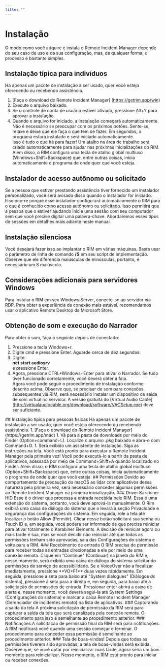 ```yaml
---
title: ""
---
```



# Instalação
O modo como você adquire e instala o Remote Incident Manager depende do seu caso de uso e da sua configuração, mas, de qualquer forma, o processo é bastante simples.
<Windows>
## Instalação típica para indivíduos
Há apenas um pacote de instalação a ser usado, quer você esteja oferecendo ou recebendo assistência.
1. [Faça o download do Remote Incident Manager] (https://getrim.app/win)
1. Execute o arquivo baixado.
1. Se o controle de conta de usuário estiver ativado, pressione Alt+Y para aprovar a instalação.
1. Quando o arquivo for iniciado, a instalação começará automaticamente. Não é necessário se preocupar com os próximos botões. Sente-se, relaxe e deixe que ele faça o que tem de fazer. Em segundos, o programa estará instalado e será iniciado automaticamente.  
Isso é tudo o que há para fazer! Um atalho na área de trabalho será criado automaticamente para ajudar nas próximas inicializações do RIM. Além disso, o RIM configura uma tecla de atalho global multiuso (Windows+Shift+Backspace) que, entre outras coisas, inicia automaticamente o programa de onde quer que você esteja.
## Instalador de acesso autônomo ou solicitado
Se a pessoa que estiver prestando assistência tiver fornecido um instalador personalizado, você será avisado disso quando o instalador for iniciado. Isso ocorre porque esse instalador configurará automaticamente o RIM para o que é conhecido como acesso autônomo ou solicitado. Isso permitirá que a pessoa que o estiver ajudando inicie uma sessão com seu computador sem que você precise digitar uma palavra-chave. Abordaremos esses tipos de sessões em detalhes mais adiante neste manual.
## Instalação silenciosa
Você desejará fazer isso ao implantar o RIM em várias máquinas. Basta usar o parâmetro de linha de comando **/S** em seu script de implementação. Observe que ele diferencia maiúsculas de minúsculas, portanto, é necessário um S maiúsculo.
## Considerações adicionais para servidores Windows
Para instalar o RIM em seu Windows Server, conecte-se ao servidor via RDP. Para obter a experiência de conexão mais estável, recomendamos usar o aplicativo Remote Desktop da Microsoft Store.
## Obtenção de som e execução do Narrador
Para obter o som, faça o seguinte depois de conectado:
1. Pressione a tecla Windows+r.
1. Digite cmd e pressione Enter. Aguarde cerca de dez segundos.
1. Digite:  
**net start audiosrv**  
e pressione Enter.
1. Agora, pressione CTRL+Windows+Enter para ativar o Narrador. Se tudo tiver funcionado corretamente, você deverá obter a fala.  
Agora você pode seguir o procedimento de instalação conforme descrito acima.
Observe que, se precisar de som para conexões subsequentes via RIM, será necessário instalar um dispositivo de saída de som virtual no servidor. A versão gratuita do [Virtual Audio Cable] (http://virtualaudiocable.org/download/software/VACSetup.exe) deve ser suficiente.
</Windows>
<MacOS>
## Instalação típica para pessoas físicas
Há apenas um pacote de instalação a ser usado, quer você esteja oferecendo ou recebendo assistência.
1. [Faça o download do Remote Incident Manager] (https://getrim.app/mac)
1. Vá para a pasta de downloads por meio do Finder (Option+command+L). Localize o arquivo .pkg baixado e abra-o com Command+O.
1. Será exibido um assistente de instalação. Siga as instruções na tela.  
Você está pronto para executar o Remote Incident Manager pela primeira vez! Você pode executá-lo a partir da pasta de aplicativos, acessada por meio de Command+Shift+A quando localizado no Finder. Além disso, o RIM configura uma tecla de atalho global multiuso (Option+Shift+Backspace) que, entre outras coisas, inicia automaticamente o programa de onde quer que você esteja.
## Permissões
Devido ao comportamento de precaução do macOS ao lidar com aplicativos dessa natureza pela primeira vez, será necessário conceder algumas permissões ao Remote Incident Manager na primeira inicialização.
### Driver Karabiner HID
Esse é o driver que processa a entrada recebida pelo RIM. Essa é uma extensão do sistema, portanto, você deve aprová-la manualmente. O Rim exibirá uma caixa de diálogo do sistema que o levará à seção Privacidade e segurança das configurações do sistema. Em seguida, role a tela até localizar o botão Allow (Permitir). Clicar nesse botão solicitará sua senha ou Touch ID e, em seguida, você poderá ser informado de que precisa reiniciar para ativar totalmente o Karabiner Elements. A decisão de reiniciar agora ou mais tarde é sua, mas se você decidir não reiniciar até que todas as permissões tenham sido aprovadas, saia das Configurações do sistema e volte para a RIM.
### Recebimento de entrada
O RIM precisa de permissão para receber todas as entradas direcionadas a ele por meio de uma conexão remota.  
Clique em "Continue" (Continuar) na janela do RIM e, nesse momento, será exibida uma caixa de diálogo do sistema solicitando permissões de serviço de acessibilidade. Se o VoiceOver não a focalizar imediatamente, pressione **VO+F1** duas vezes rapidamente. Em seguida, pressione a seta para baixo até "System dialogues" (Diálogos do sistema), pressione a seta para a direita e, em seguida, para baixo até a solicitação de permissões de entrada. Pressionar enter abrirá a caixa de alerta e, nesse momento, você deverá segui-la até System Settings (Configurações do sistema) e marcar a caixa Remote Incident Manager (Gerenciador de incidentes remoto) na lista de aplicativos.
### Capturando a saída da tela
A próxima solicitação de permissão da RIM será para capturar a saída da tela que será canalizada pela conexão remota. O procedimento para isso é semelhante ao procedimento anterior.
### Notificações
A solicitação de permissão final da RIM será para notificações. A RIM notificará você quando uma sessão começar e terminar. O procedimento para conceder essa permissão é semelhante ao procedimento anterior.
### Tela de boas-vindas!
Depois que todas as permissões tiverem sido aprovadas, a tela de boas-vindas será exibida. Observe que, se você optar por reinicializar mais tarde, agora seria um bom momento para reinicializar. Nesse momento, o RIM está pronto para iniciar ou receber conexões.
</MacOS>
